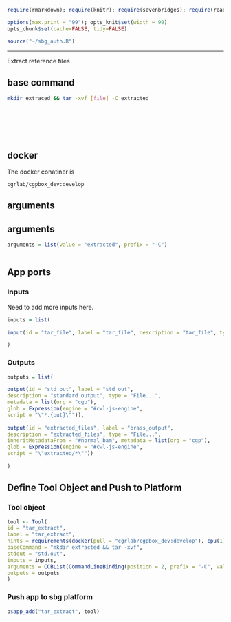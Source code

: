 
```r
require(rmarkdown); require(knitr); require(sevenbridges); require(readr)

options(max.print = "99"); opts_knit$set(width = 99)
opts_chunk$set(cache=FALSE, tidy=FALSE)

source("~/sbg_auth.R")

```

<hr>

Extract reference files

## base command

```sh

mkdir extraced && tar -xvf [file] -C extracted


```

<br><br><br><br>

## docker 

The docker conatiner is

``` cgrlab/cgpbox_dev:develop ```

## arguments

## arguments

```r
arguments = list(value = "extracted", prefix = "-C")



```
## App ports {.tabset .tabset-fade .tabset-tabs}

### Inputs

Need to add more inputs here.

```r
inputs = list(
  
input(id = "tar_file", label = "tar_file", description = "tar_file", type = "File", position = 1)

)

```

### Outputs

```r

outputs = list(

output(id = "std_out", label = "std_out", 
description = "standard output", type = "File...",
metadata = list(org = "cgp"),
glob = Expression(engine = "#cwl-js-engine",
script = "\"*.{out}\"")),
  
output(id = "extracted_files", label = "brass_output", 
description = "extracted_files", type = "File...",
inheritMetadataFrom = "#normal_bam", metadata = list(org = "cgp"),
glob = Expression(engine = "#cwl-js-engine",
script = "\"extracted/*\""))
  
)


```

## Define Tool Object and Push to Platform {.tabset .tabset-fade .tabset-tabs}
  
### Tool object

```r


tool <- Tool(
id = "tar_extract",
label = "tar_extract",
hints = requirements(docker(pull = "cgrlab/cgpbox_dev:develop"), cpu(1), mem(1000)),
baseCommand = "mkdir extracted && tar -xvf",
stdout = "std.out",
inputs = inputs,
arguments = CCBList(CommandLineBinding(position = 2, prefix = "-C", valueFrom = list("\"extracted\""))),
outputs = outputs
)


```

### Push app to sbg platform

```r

p$app_add("tar_extract", tool)


```

